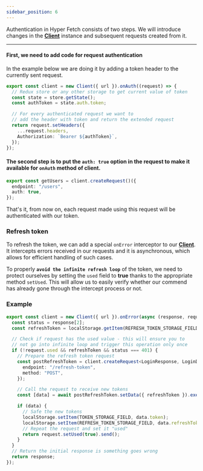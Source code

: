 ```yaml
---
sidebar_position: 6
---
```


Authentication in Hyper Fetch consists of two steps. We will introduce changes in the
**[Client](/documentation/02-Core/Client.mdx)** instance and subsequent requests created from it.

---

#### First, we need to add code for request authentication

In the example below we are doing it by adding a token header to the currently sent request.

```ts
export const client = new Client({ url }).onAuth((request) => {
  // Redux store or any other storage to get current value of token
  const state = store.getState();
  const authToken = state.auth.token;

  // For every authenticated request we want to
  // add the header with token and return the extended request
  return request.setHeaders({
    ...request.headers,
    Authorization: `Bearer ${authToken}`,
  });
});
```

#### The second step is to put the `auth: true` option in the request to make it available for `onAuth` method of client.

```ts
export const getUsers = client.createRequest()({
  endpoint: "/users",
  auth: true,
});
```

That's it, from now on, each request made using this request will be authenticated with our token.

### Refresh token

To refresh the token, we can add a special `onError` interceptor to our **[Client](/documentation/02-Core/Client.mdx)**.
It intercepts errors received in our requests and it is asynchronous, which allows for efficient handling of such cases.

To properly **`avoid the infinite refresh loop`** of the token, we need to protect ourselves by setting the `used` field
to **true** thanks to the appropriate method `setUsed`. This will allow us to easily verify whether our commend has
already gone through the intercept process or not.

### Example

```ts
export const client = new Client({ url }).onError(async (response, request) => {
  const status = response[2];
  const refreshToken = localStorage.getItem(REFRESH_TOKEN_STORAGE_FIELD);

  // Check if request has the used value - this will ensure you to
  // not go into infinite loop and trigger this operation only once
  if (!request.used && refreshToken && status === 401) {
    // Prepare the refresh token request
    const postRefreshToken = client.createRequest<LoginResponse, LoginData>()({
      endpoint: "/refresh-token",
      method: "POST",
    });

    // Call the request to receive new tokens
    const [data] = await postRefreshToken.setData({ refreshToken }).exec();

    if (data) {
      // Safe the new tokens
      localStorage.setItem(TOKEN_STORAGE_FIELD, data.token);
      localStorage.setItem(REFRESH_TOKEN_STORAGE_FIELD, data.refreshToken);
      // Repeat the request and set it "used"
      return request.setUsed(true).send();
    }
  }
  // Return the initial response is something goes wrong
  return response;
});
```
